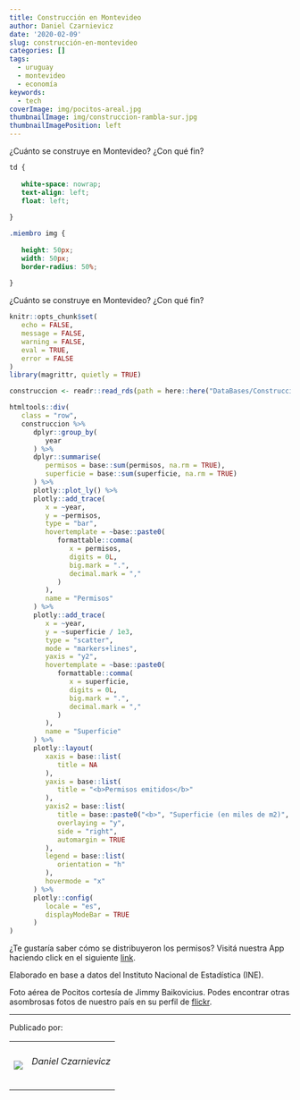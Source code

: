 ```yaml
---
title: Construcción en Montevideo
author: Daniel Czarnievicz
date: '2020-02-09'
slug: construcción-en-montevideo
categories: []
tags:
  - uruguay
  - montevideo
  - economía
keywords:
  - tech
coverImage: img/pocitos-areal.jpg
thumbnailImage: img/construccion-rambla-sur.jpg
thumbnailImagePosition: left
---
```


¿Cuánto se construye en Montevideo? ¿Con qué fin?

<!--more-->

```css
td {
   
   white-space: nowrap;
   text-align: left;
   float: left;
   
}

.miembro img {
   
   height: 50px;
   width: 50px;
   border-radius: 50%;
   
}
```

¿Cuánto se construye en Montevideo? ¿Con qué fin?

```r
knitr::opts_chunk$set(
   echo = FALSE,
   message = FALSE,
   warning = FALSE,
   eval = TRUE,
   error = FALSE
)
library(magrittr, quietly = TRUE)
```

```r
construccion <- readr::read_rds(path = here::here("DataBases/Construcción/construccion.rds"))
```

```r
htmltools::div(
   class = "row",
   construccion %>% 
      dplyr::group_by(
         year
      ) %>% 
      dplyr::summarise(
         permisos = base::sum(permisos, na.rm = TRUE),
         superficie = base::sum(superficie, na.rm = TRUE)
      ) %>% 
      plotly::plot_ly() %>% 
      plotly::add_trace(
         x = ~year,
         y = ~permisos,
         type = "bar",
         hovertemplate = ~base::paste0(
            formattable::comma(
               x = permisos,
               digits = 0L,
               big.mark = ".",
               decimal.mark = ","
            )
         ),
         name = "Permisos"
      ) %>% 
      plotly::add_trace(
         x = ~year,
         y = ~superficie / 1e3,
         type = "scatter",
         mode = "markers+lines",
         yaxis = "y2",
         hovertemplate = ~base::paste0(
            formattable::comma(
               x = superficie,
               digits = 0L,
               big.mark = ".",
               decimal.mark = ","
            )
         ),
         name = "Superficie"
      ) %>% 
      plotly::layout(
         xaxis = base::list(
            title = NA
         ),
         yaxis = base::list(
            title = "<b>Permisos emitidos</b>"
         ),
         yaxis2 = base::list(
            title = base::paste0("<b>", "Superficie (en miles de m2)", "</b>"),
            overlaying = "y",
            side = "right",
            automargin = TRUE
         ),
         legend = base::list(
            orientation = "h"
         ),
         hovermode = "x"
      ) %>% 
      plotly::config(
         locale = "es",
         displayModeBar = TRUE
      )
)
```

¿Te gustaría saber cómo se distribuyeron los permisos? Visitá nuestra App haciendo click en el siguiente [link](https://daczarne.shinyapps.io/DashConstruccion/).

Elaborado en base a datos del Instituto Nacional de Estadística (INE).

Foto aérea de Pocitos cortesía de Jimmy Baikovicius. Podes encontrar otras asombrosas fotos de nuestro país en su perfil de [flickr](https://www.flickr.com/photos/jikatu/).

***

Publicado por:

<table>
<tr>
<td class="miembro"><img src="/img/DanielCzarnievicz.jpg"/></td>
<td class="miembro"><h6>Daniel Czarnievicz</h6></td>
</tr>
<table>
